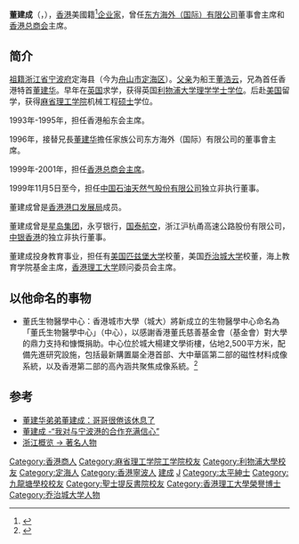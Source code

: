 '''董建成'''{{GBSHK}}{{JP}}（{{lang-en|Tung Chee-chen}}，{{bd|1942年12月15日||}}），[[香港|香港]]美國籍<ref>{{cite news|url=https://www.nytimes.com/1981/01/28/business/fleet-grows-despite-a-slump.html|title=FLEET GROWS DESPITE A SLUMP|date=1981-01-28|newspaper=紐約時報|accessdate=2020-12-20|archive-date=2015-05-24|archive-url=https://web.archive.org/web/20150524090809/http://www.nytimes.com/1981/01/28/business/fleet-grows-despite-a-slump.html|dead-url=no}}</ref>[[企业家|企业家]]，曾任[[東方海外|东方海外（国际）有限公司]]董事會主席和[[香港总商会|香港总商会]]主席。

==简介==
[[祖籍|祖籍]][[浙江省|浙江省]][[宁波府|宁波府]]定海县（今为[[舟山市|舟山市]][[定海区|定海区]]）。[[父亲|父亲]]为船王[[董浩云|董浩云]]，兄為首任香港特首[[董建华|董建华]]。早年在[[英国|英国]]求学，获得英国[[利物浦大学|利物浦大学]][[理学|理学]][[学士|学士]][[学位|学位]]。后赴[[美国|美国]]留学，获得[[麻省理工学院|麻省理工学院]]机械工程[[硕士|硕士]]学位。

1993年-1995年，担任香港船东会主席。

1996年，接替兄長[[董建华|董建华]]擔任家族公司东方海外（国际）有限公司的董事會主席。

1999年-2001年，担任[[香港总商会|香港总商会]][[主席|主席]]。

1999年11月5日至今，担任[[中国石油天然气股份有限公司|中国石油天然气股份有限公司]]独立非执行董事。

董建成曾是[[香港港口发展局|香港港口发展局]]成员。

董建成曾是[[星島集團有限公司|星岛集团]]，永亨银行，[[国泰航空|国泰航空]]，浙江沪杭甬高速公路股份有限公司，[[中银香港|中银香港]]的独立非执行董事。

董建成投身教育事业，担任有[[美国|美国]][[匹兹堡大学|匹兹堡大学]]校董，美国[[乔治城大学|乔治城大学]]校董，海上教育学院基金主席，[[香港理工大学|香港理工大学]]顾问委员会主席。

== 以他命名的事物 ==
*董氏生物醫學中心：香港城市大學（城大）將新成立的生物醫學中心命名為「董氏生物醫學中心」（中心），以感謝香港董氏慈善基金會（基金會）對大學的鼎力支持和慷慨捐助。中心位於城大楊建文學術樓，佔地2,500平方米，配備先進研究設施，包括最新購置屬全港首部、大中華區第二部的磁性材料成像系統，以及香港第二部的高內涵共聚焦成像系統。<ref>{{Cite web |url=https://www.cityu.edu.hk/zh-hk/media/news/2021/08/19/tung-biomedical-sciences-centre-cityu-established-and-named-recognition-tung-foundation |title=香港城市大學：城大成立及命名「董氏生物醫學中心」 |access-date=2021-08-20 |archive-date=2021-11-25 |archive-url=https://web.archive.org/web/20211125145329/https://www.cityu.edu.hk/zh-hk/media/news/2021/08/19/tung-biomedical-sciences-centre-cityu-established-and-named-recognition-tung-foundation |dead-url=no }}</ref>

==参考==
{{reflist}}
*[http://news.sina.com.cn/c/2005-03-16/10185373194s.shtml 董建华弟弟董建成：哥哥很倦该休息了] {{Wayback|url=http://news.sina.com.cn/c/2005-03-16/10185373194s.shtml |date=20160304101157 }}
*[http://qb.ningbo.gov.cn/sqxx/info.jsp?aid=5589 董建成 -“我对与宁波港的合作充满信心”]{{dead link|date=2018年4月 |bot=InternetArchiveBot |fix-attempted=yes }}
*[https://web.archive.org/web/20090131134418/http://zj.gov.cn/gb/zjnew/node3/node6/node12/node108/userobject1ai1054.html 浙江概览 -> 著名人物]

{{寧波董浩雲家族}}
{{DEFAULTSORT:Dong董}}
[[Category:香港商人|Category:香港商人]]
[[Category:麻省理工学院工学院校友|Category:麻省理工学院工学院校友]]
[[Category:利物浦大學校友|Category:利物浦大學校友]]
[[Category:定海人|Category:定海人]]
[[Category:香港寧波人|Category:香港寧波人]]
[[Category:董浩云家族|建成]]
[[Category:董姓|J]]
[[Category:太平紳士|Category:太平紳士]]
[[Category:九龍塘學校校友|Category:九龍塘學校校友]]
[[Category:聖士提反書院校友|Category:聖士提反書院校友]]
[[Category:香港理工大學榮譽博士|Category:香港理工大學榮譽博士]]
[[Category:乔治城大学人物|Category:乔治城大学人物]]